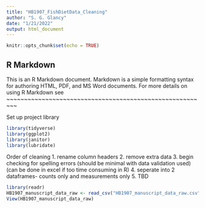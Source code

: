```yaml
---
title: "HB1907_FishDietData_Cleaning"
author: "S. G. Glancy"
date: "1/21/2022"
output: html_document
---
```


```r
knitr::opts_chunk$set(echo = TRUE)
```

## R Markdown

This is an R Markdown document. Markdown is a simple formatting syntax for authoring HTML, PDF, and MS Word documents. For more details on using R Markdown see 
~~~~~~~~~~~~~~~~~~~~~~~~~~~~~~~~~~~~~~~~~~~~~~~~~~~~~~~~~

Set up project library

```r
library(tidyverse)
library(ggplot2)
library(janitor)
library(lubridate)

```
Order of cleaning
1. rename column headers
2. remove extra data
3. begin checking for spelling errors (should be minimal with data validation used) (can be done in excel if too time consuming in R)
4. seperate into 2 dataframes- counts only and measurements only
5. TBD



```r

library(readr)
HB1907_manuscript_data_raw <- read_csv("HB1907_manuscript_data_raw.csv")
View(HB1907_manuscript_data_raw)

```

